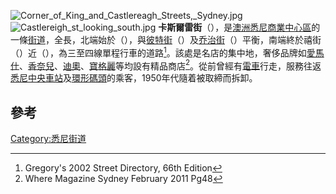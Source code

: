 {{NOT|卡斯爾雷高速公路}}
[[File:Corner_of_King_and_Castlereagh_Streets,_Sydney.jpg|thumb]]
[[File:Castlereigh_st_looking_south.jpg|thumb]]
'''卡斯爾雷街'''（{{lang-en|Castlereagh Street}}），是[[澳洲|澳洲]][[悉尼商業中心區|悉尼商業中心區]]的一條[[街道|街道]]，全長{{convert|1.6|km|mi}}，北端始於{{link-en|亨特街|Hunter Street, Sydney}}（{{lang|en|Hunter Street}}），與[[彼特街_(悉尼)|彼特街]]（{{lang|en|Pitt Street}}）及[[乔治街|乔治街]]（{{lang|en|George Street}}）平衡，南端終於禧街（{{lang|en|Hay Street}}）近{{link-en|貝爾莫爾公園|Belmore Park}}（{{lang|en|Belmore Park}}），為三至四線單程行車的道路<ref>Gregory's 2002 Street Directory, 66th Edition</ref>。該處是名店的集中地，奢侈品牌如[[愛馬仕|愛馬仕]]、[[香奈兒|香奈兒]]、[[迪奧|迪奧]]、[[寶格麗|寶格麗]]等均設有精品商店<ref>Where Magazine Sydney February 2011 Pg48</ref>。從前曾經有[[有軌電車|電車]]行走，服務往返[[悉尼中央車站|悉尼中央車站]]及[[環形碼頭|環形碼頭]]的乘客，1950年代隨着{{link-en|悉尼電車|Trams in Sydney}}被取締而拆卸。

==參考==
{{reflist}}

[[Category:悉尼街道|Category:悉尼街道]]